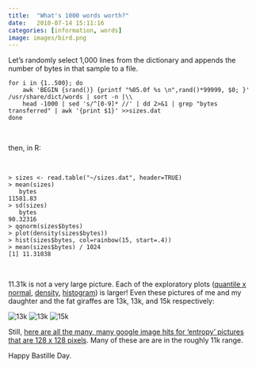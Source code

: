 ```yaml
---
title:  "What's 1000 words worth?"
date:   2010-07-14 15:11:16
categories: [information, words]
image: images/bird.png
---
```


Let's randomly select 1,000 lines from the dictionary and appends
the number of bytes in that sample to a file.

```
for i in {1..500}; do
    awk 'BEGIN {srand()} {printf "%05.0f %s \n",rand()*99999, $0; }' /usr/share/dict/words | sort -n |\\
    head -1000 | sed 's/^[0-9]* //' | dd 2>&1 | grep "bytes transferred" | awk '{print $1}' >>sizes.dat
done
```

&nbsp;

then, in R:

&nbsp;

```
> sizes <- read.table("~/sizes.dat", header=TRUE)
> mean(sizes)
   bytes 
11581.83 
> sd(sizes)
   bytes 
90.32316 
> qqnorm(sizes$bytes)
> plot(density(sizes$bytes))
> hist(sizes$bytes, col=rainbow(15, start=.4))
> mean(sizes$bytes) / 1024
[1] 11.31038
```

&nbsp;

11.31k is not a very large picture. Each of the exploratory plots ([quantile x normal](/blog/assets/lj/words-qqnorm.png), [density](/blog/assets/lj/words-density.png), [histogram](/blog/assets/lj/words-hist.png)) is larger! Even these pictures of me and my daughter and the fat giraffes are 13k, 13k, and 15k respectively:

![13k](images/lj/2008-07-02-fg2-th.jpg)
![13k](images/lj/2008-07-02-fg3-th.jpg)
![15k](images/lj/2008-07-02-fg5-th.jpg)

Still, [here are all the many, many google image hits for 'entropy' pictures that are 128 x 128 pixels](http://images.google.com/images?as_q=entropy&hl=en&btnG=Google+Search&as_epq=&as_oq=&as_eq=&as_sitesearch=&as_st=y&tbs=isch:1,isz:ex,iszw:128,iszh:128).  Many of these are are in the roughly 11k range. 

Happy Bastille Day.
